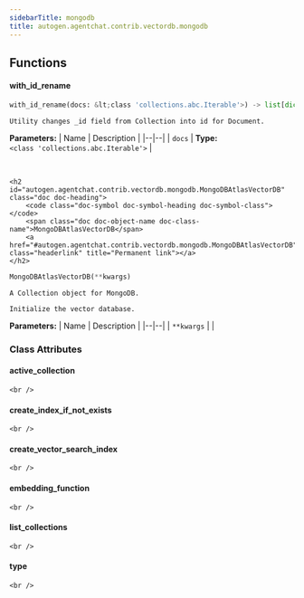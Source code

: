 ```yaml
---
sidebarTitle: mongodb
title: autogen.agentchat.contrib.vectordb.mongodb
---
```


## Functions

<code class="doc-symbol doc-symbol-heading doc-symbol-function"></code>
#### with_id_rename
<a href="#autogen.agentchat.contrib.vectordb.mongodb..with_id_rename" class="headerlink" title="Permanent link"></a>

```python
with_id_rename(docs: &lt;class 'collections.abc.Iterable'>) -> list[dict[str, typing.Any]]
```

    Utility changes _id field from Collection into id for Document.

<b>Parameters:</b>
| Name | Description |
|--|--|
| `docs` | **Type:** `<class 'collections.abc.Iterable'>` |

<br />

    <h2 id="autogen.agentchat.contrib.vectordb.mongodb.MongoDBAtlasVectorDB" class="doc doc-heading">
        <code class="doc-symbol doc-symbol-heading doc-symbol-class"></code>
        <span class="doc doc-object-name doc-class-name">MongoDBAtlasVectorDB</span>
        <a href="#autogen.agentchat.contrib.vectordb.mongodb.MongoDBAtlasVectorDB" class="headerlink" title="Permanent link"></a>
    </h2>

```python
MongoDBAtlasVectorDB(**kwargs)
```

    A Collection object for MongoDB.
    
    Initialize the vector database.

<b>Parameters:</b>
| Name | Description |
|--|--|
| `**kwargs` |  |

### Class Attributes

<code class="doc-symbol doc-symbol-heading doc-symbol-attribute"></code>
#### active_collection
<a href="#autogen.agentchat.contrib.vectordb.mongodb.MongoDBAtlasVectorDB.active_collection" class="headerlink" title="Permanent link"></a>

    <br />

<code class="doc-symbol doc-symbol-heading doc-symbol-attribute"></code>
#### create_index_if_not_exists
<a href="#autogen.agentchat.contrib.vectordb.mongodb.MongoDBAtlasVectorDB.create_index_if_not_exists" class="headerlink" title="Permanent link"></a>

    <br />

<code class="doc-symbol doc-symbol-heading doc-symbol-attribute"></code>
#### create_vector_search_index
<a href="#autogen.agentchat.contrib.vectordb.mongodb.MongoDBAtlasVectorDB.create_vector_search_index" class="headerlink" title="Permanent link"></a>

    <br />

<code class="doc-symbol doc-symbol-heading doc-symbol-attribute"></code>
#### embedding_function
<a href="#autogen.agentchat.contrib.vectordb.mongodb.MongoDBAtlasVectorDB.embedding_function" class="headerlink" title="Permanent link"></a>

    <br />

<code class="doc-symbol doc-symbol-heading doc-symbol-attribute"></code>
#### list_collections
<a href="#autogen.agentchat.contrib.vectordb.mongodb.MongoDBAtlasVectorDB.list_collections" class="headerlink" title="Permanent link"></a>

    <br />

<code class="doc-symbol doc-symbol-heading doc-symbol-attribute"></code>
#### type
<a href="#autogen.agentchat.contrib.vectordb.mongodb.MongoDBAtlasVectorDB.type" class="headerlink" title="Permanent link"></a>

    <br />